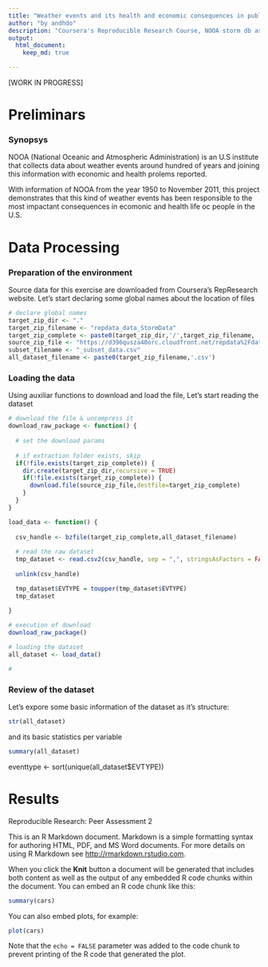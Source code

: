 ```yaml
---
title: "Weather events and its health and economic consequences in public health and ecomomy"
author: "by andhdo"
description: "Coursera's Reproducible Research Course, NOOA storm db assignment 2" 
output: 
  html_document:
    keep_md: true

---
```

[WORK IN PROGRESS]

# Preliminars

### Synopsys
NOOA (National Oceanic and Atmospheric Administration) is an U.S institute that collects data about weather events around hundred of years and joining this information with economic and health prolems reported.

With information of NOOA from the year 1950 to November 2011, this project demonstrates that this kind of weather events has been responsible to the most impactant consequences in ecomonic and health life oc people in the U.S.

# Data Processing

### Preparation of the environment 

Source data for this exercise are downloaded from Coursera's RepResearch website.
Let's start declaring some global names about the location of files

```r

# declare global names
target_zip_dir <- "."
target_zip_filename <- "repdata_data_StormData"
target_zip_complete <- paste0(target_zip_dir,'/',target_zip_filename, '.csv.bz2')
source_zip_file <- "https://d396qusza40orc.cloudfront.net/repdata%2Fdata%2FStormData.csv.bz2"
subset_filename <- "_subset_data.csv"
all_dataset_filename <- paste0(target_zip_filename,'.csv')
```

### Loading the data

Using auxiliar functions to download and load the file, Let's start reading the dataset

```r

# download the file & uncompress it
download_raw_package <- function() {
  
  # set the download params
  
  # if extraction folder exists, skip
  if(!file.exists(target_zip_complete)) {
    dir.create(target_zip_dir,recursive = TRUE)
    if(!file.exists(target_zip_complete)) {
      download.file(source_zip_file,destfile=target_zip_complete)  
    } 
  }
}

load_data <- function() {
  
  csv_handle <- bzfile(target_zip_complete,all_dataset_filename)
  
  # read the raw dataset
  tmp_dataset <- read.csv2(csv_handle, sep = ",", stringsAsFactors = FALSE)
  
  unlink(csv_handle)

  tmp_dataset$EVTYPE = toupper(tmp_dataset$EVTYPE)
  tmp_dataset
  
}

# execution of download
download_raw_package()

# loading the dataset
all_dataset <- load_data()

# 

```


### Review of the dataset
Let's expore some basic information of the dataset as it's structure:

```r
str(all_dataset)
```
and its basic statistics per variable

```r
summary(all_dataset)
```


eventtype <- sort(unique(all_dataset$EVTYPE))


# Results

Reproducible Research: Peer Assessment 2

This is an R Markdown document. Markdown is a simple formatting syntax for authoring HTML, PDF, and MS Word documents. For more details on using R Markdown see <http://rmarkdown.rstudio.com>.

When you click the **Knit** button a document will be generated that includes both content as well as the output of any embedded R code chunks within the document. You can embed an R code chunk like this:

```r
summary(cars)
```

You can also embed plots, for example:

```r
plot(cars)
```

Note that the `echo = FALSE` parameter was added to the code chunk to prevent printing of the R code that generated the plot.

